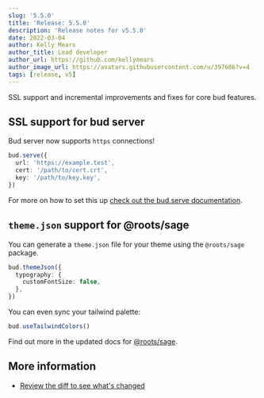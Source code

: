 ```yaml
---
slug: '5.5.0'
title: 'Release: 5.5.0'
description: 'Release notes for v5.5.0'
date: 2022-03-04
author: Kelly Mears
author_title: Lead developer
author_url: https://github.com/kellymears
author_image_url: https://avatars.githubusercontent.com/u/397606?v=4
tags: [release, v5]
---
```


SSL support and incremental improvements and fixes for core bud features.

<!--truncate-->

## SSL support for bud server

Bud server now supports `https` connections!

```ts title="bud.config.js"
bud.serve({
  url: 'https://example.test',
  cert: '/path/to/cert.crt',
  key: '/path/to/key.key',
})
```

For more on how to set this up [check out the bud.serve documentation](/docs/bud.serve).

## `theme.json` support for @roots/sage

You can generate a `theme.json` file for your theme using the `@roots/sage` package.

```ts title="bud.config.js"
bud.themeJson({
  typography: {
    customFontSize: false,
  },
})
```

You can even sync your tailwind palette:

```ts title="bud.config.js"
bud.useTailwindColors()
```

Find out more in the updated docs for [@roots/sage](/extensions/sage).

## More information

- [Review the diff to see what's changed](https://github.com/roots/bud/compare/v5.4.0...v5.5.0)
